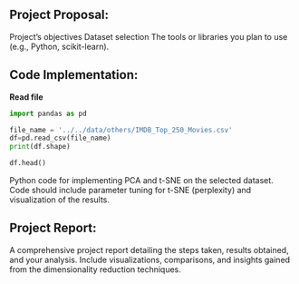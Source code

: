## Project Proposal:
Project’s objectives
Dataset selection
The tools or libraries you plan to use (e.g., Python, scikit-learn).

## Code Implementation:

**Read file**
```python
import pandas as pd

file_name = '../../data/others/IMDB_Top_250_Movies.csv'
df=pd.read_csv(file_name)  
print(df.shape)
```

```python
df.head()
```
Python code for implementing PCA and t-SNE on the selected dataset.
Code should include parameter tuning for t-SNE (perplexity) and visualization of the results.

## Project Report:
A comprehensive project report detailing the steps taken, results obtained, and your analysis.
Include visualizations, comparisons, and insights gained from the dimensionality reduction techniques.